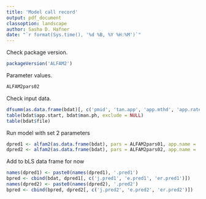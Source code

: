 ```yaml
---
title: 'Model call record'
output: pdf_document
classoption: landscape
author: Sasha D. Hafner
date: "`r format(Sys.time(), '%d %B, %Y %H:%M')`"
---
```


Check package version.

```r
packageVersion('ALFAM2')
```

Parameter values.

```r
ALFAM2pars02
```

Check input data.

```r
dfsumm(as.data.frame(bdat)[, c('pmid', 'tan.app', 'app.mthd', 'app.rate.ni', 'man.dm', 'air.temp', 'wind.2m', 'man.ph', 'rain.rate')])
table(bdat$app.start, bdat$man.ph, exclude = NULL)
table(bdat$file)
```

Run model with set 2 parameters

```r
dpred1 <- alfam2(as.data.frame(bdat), pars = ALFAM2pars01, app.name = 'tan.app', time.name = 'cta', group = 'pmid', prep = TRUE)
dpred2 <- alfam2(as.data.frame(bdat), pars = ALFAM2pars02, app.name = 'tan.app', time.name = 'cta', group = 'pmid', prep = TRUE)
```

Add to bLS data frame for now

```r
names(dpred1) <- paste0(names(dpred1), '.pred1')
bpred <- cbind(bdat, dpred1[, c('j.pred1', 'e.pred1', 'er.pred1')])
names(dpred2) <- paste0(names(dpred2), '.pred2')
bpred <- cbind(bpred, dpred2[, c('j.pred2', 'e.pred2', 'er.pred2')])
```



